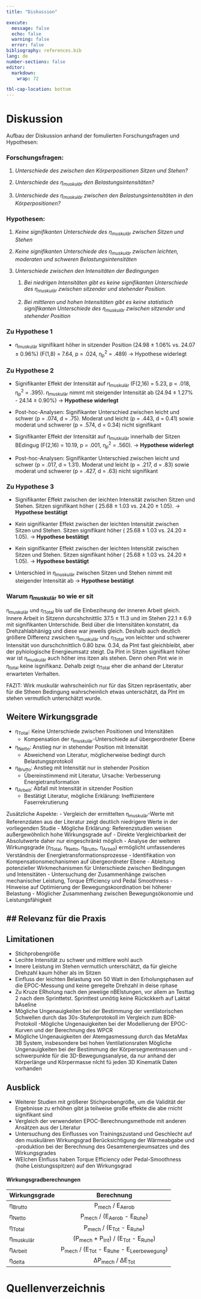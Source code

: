 ```yaml
---
title: "Diskussion"

execute: 
  message: false
  echo: false
  warning: false
  error: false
bibliography: references.bib
lang: de
number-sections: false
editor: 
  markdown: 
    wrap: 72

tbl-cap-location: bottom
---
```

# Diskussion

Aufbau der Diskussion anhand der fomulierten Forschungsfragen und
Hypothesen:

### Forschungsfragen:

1.  *Unterschiede des zwischen den Körperpositionen Sitzen und Stehen?*

2.  *Unterschiede des η~muskulär~ den Belastungsintensitäten?*

3.  *Unterschiede des η~muskulär~ zwischen den Belastungsintensitäten in
    den Körperpositionen?*

### Hypothesen:

1.  *Keine signifikanten Unterschiede des η~muskulär~ zwischen Sitzen
    und Stehen*

2.  *Keine signifikanten Unterschiede des η~muskulär~ zwischen leichten,
    moderaten und schweren Belastungsintensitäten*

3.  *Unterschiede zwischen den Intensitäten der Bedingungen*

    1.  *Bei niedrigen Intensitäten gibt es keine signifikanten
        Unterschiede des η~muskulär~ zwischen sitzender und stehender
        Position.*

    2.  *Bei mittleren und hohen Intensitäten gibt es keine statistisch
        signifikanten Unterschiede des η~muskulär~ zwischen sitzender
        und stehender Position*

### Zu Hypothese 1

-   η~muskulär~ signifikant höher in sitzender Position (24.98 ± 1.06% vs. 24.07 ±
    0.96%) (F(1,8) = 7.64, p = .024, η~p~^2^ = .489) → Hypothese widerlegt


### Zu Hypothese 2

-   Signifikanter Effekt der Intensität auf η~muskulär~ (F(2,16) = 5.23, p = .018, η~p~^2^ = .395). η~muskulär~ nimmt mit steigender Intensität ab (24.94 ± 1.27% - 24.14 ± 0.90%)  → **Hypothese widerlegt**

-   Post-hoc-Analysen: Signifikanter Unterschied zwischen leicht und schwer (p = .074, d = .75). Moderat und leicht (p = .443, d = 0.41) sowie moderat und schwerer  (p = .574, d = 0.34) nicht signifikant

-   Signifikanter Effekt der Intensität auf η~muskulär~ innerhalb der Sitzen BEdingug (F(2,16) = 10.19, p = .001, η~p~^2^ = .560).  → **Hypothese widerlegt**

- Post-hoc-Analysen: Signifikanter Unterschied zwischen leicht und schwer (p = .017, d = 1.31). Moderat und leicht (p = .217, d = .83) sowie moderat und schwerer  (p = .427, d = .63) nicht signifikant


### Zu Hypothese 3
-   Signifikanter Effekt zwischen der leichten Intensität zwischen Sitzen und Stehen. Sitzen signifikant höher ( 25.68 ± 1.03 vs. 24.20 ± 1.05). → **Hypothese bestätigt**

-   Kein signifikanter Effekt zwischen der leichten Intensität zwischen Sitzen und Stehen. Sitzen signifikant höher ( 25.68 ± 1.03 vs. 24.20 ± 1.05). → **Hypothese bestätigt**

-   Kein signifikanter Effekt zwischen der leichten Intensität zwischen Sitzen und Stehen. Sitzen signifikant höher ( 25.68 ± 1.03 vs. 24.20 ± 1.05). → **Hypothese bestätigt**

-   Unterschied in η~muskulär~ zwischen Sitzen und Stehen nimmt mit steigender Intensität ab → **Hypothese bestätigt**

### Warum η~muskulär~ so wie er sit
η~muskulär~ und η~Total~ bis uaf die Einbeziheung der inneren Arbeit gleich. Innere Arbeit in Sitzenn durcshchnittlic 37.5 ± 11.3 und im Stehen 22.1 ± 6.9 mit signifikanten Unterschide. Beid über die Intensitäten konstatnt, da Drehzahlabhänigg und diese war jeweils gleich.  Deshalb auch deutlich größere Differenz zwsichen  η~muskulär~ und η~Total~ von leichter und schwerer Intensität von durschchnittlich 0.80 bzw. 0.34, da PInt fast gleichbleibt, aber der pyhiologische Energieumsatz steigt. Da PInt in Sitzen signifikant höher war ist η~muskulär~ auch höher ims itzen als stehen. Denn ohen Pint wie in η~total~ keine isgnifikanz.
Dehalb zeigt η~Total~ eher die anhand der Literatur erwarteten Verhalten.

FAZIT: Wirk muskulär wahrscheinlich nur für das Sitzen repräsentativ, aber für die Stheen Bedingung wahrscheinlich etwas unterschätzt, da PInt im stehen vermutlich unterschätzt wurde.

## Weitere Wirkungsgrade {.unlisted}

-   η~Total~: Keine Unterschiede zwischen Positionen und Intensitäten
    -   Kompensation der η~muskulär~-Unterschiede auf übergeordneter
        Ebene
-   η~Netto~: Anstieg nur in stehender Position mit Intensität
    -   Abweichend von Literatur, möglicherweise bedingt durch
        Belastungsprotokoll
-   η~Brutto~: Anstieg mit Intensität nur in stehender Position
    -   Übereinstimmend mit Literatur, Ursache: Verbesserung
        Energietransformation
-   η~Arbeit~: Abfall mit Intensität in sitzender Position
    -   Bestätigt Literatur, mögliche Erklärung: Ineffizientere
        Faserrekrutierung


Zusätzliche Aspekte: - Vergleich der ermittelten η~muskulär~-Werte mit
Referenzdaten aus der Literatur zeigt deutlich niedrigere Werte in der
vorliegenden Studie - Mögliche Erklärung: Referenzstudien weisen
außergewöhnlich hohe Wirkungsgrade auf - Direkte Vergleichbarkeit der
Absolutwerte daher nur eingeschränkt möglich - Analyse der weiteren
Wirkungsgrade (η~Total~, η~Netto~, η~Brutto~, η~Arbeit~) ermöglicht
umfassenderes Verständnis der Energietransformationsprozesse -
Identifikation von Kompensationsmechanismen auf übergeordneter Ebene -
Ableitung potenzieller Wirkmechanismen für Unterschiede zwischen
Bedingungen und Intensitäten - Untersuchung der Zusammenhänge zwischen
mechanischer Leistung, Torque Efficiency und Pedal Smoothness - Hinweise
auf Optimierung der Bewegungskoordination bei höherer Belastung -
Möglicher Zusammenhang zwischen Bewegungsökonomie und Leistungsfähigkeit

## Relevanz für die Praxis
- 

## Limitationen

-   Stichprobengröße
- Lecihte Intensität zu schwer und mittlere wohl auch
-  Innere Leistung im Stehen vermutlich unterschätzt, da für gleiche Drehzahl kaum höher als im Sitzen
- Einfluss der leichten Belastung von 50 Watt in den Erholungsphasen auf die EPOC-Messung und keine geregelte Drehzahl in deise rphase
- Zu Kruze ERholung nach den jeweiige nBElstungen, vor allem an Testtag 2 nach dem Sprinttetst. Sprinttest unnötig keine Rückckkerh auf Laktat bAseline
- Mögliche Ungenauigkeiten bei der Bestimmung der ventilatorischen Schwellen durch das 30s-Stufenprotokoll im Vergleich zum BDR-Protokoll
-Mögliche Ungenauigkeiten bei der Modellierung der EPOC-Kurven und der Berechnung des WPCR
- Mögliche Ungenauigkeiten der Atemgasmessung durch das MetaMax 3B System, insbesondere bei hohen Ventilationsraten
Mögliche Ungenauigkeiten bei der Bestimmung der Körpersegmentmassen und -schwerpunkte für die 3D-Bewegungsanalyse, da nur anhand der Körperlänge und Körpermasse
nIcht fü jeden 3D Kinematik Daten vorhanden



## Ausblick
- Weiterer Studien mit größerer Stichprobengröße, um die Validität der Ergebnisse zu erhöhen gibt ja teilweise große effekte die abe rnicht signifikant sind
- Vergleich der verwendeten EPOC-Berechnungsmethode mit anderen Ansätzen aus der Literatur
- Untersuchung des Einflusses von Trainingszustand und Geschlecht auf den muskulären Wirkungsgrad
Berücksichtigung der Wärmeabgabe und -produktion bei der Berechnung des Gesamtenergieumsatzes und des Wirkungsgrades
- WElchen EInfluss haben Torque Efficiency oder Pedal-Smoothness (hohe Leistungsspitzen) auf  den Wirkungsgrad





::: {.callout-note collapse="true"}
#### Wirkungsgradberechnungen
| Wirkungsgrade |               Berechnung                |
|---------------|:---------------------------------------:|
| η~Brutto~     |            P~mech~ / E~Aerob~             |
| η~Netto~      |      P~mech~ / (E~Aerob~ - E~Ruhe~)       |
| η~Total~      |      P~mech~  / (E~Tot~ - E~Ruhe~) |
| η~muskulär~   | (P~mech~ + P~Int~) / (E~Tot~ - E~Ruhe~) |
| η~Arbeit~     |  P~mech~ / (E~Tot~ - E~Ruhe~ - E~Leerbewegung~)   |
| η~delta~      |           ΔP~mech~ / ΔE~Tot~            |
:::


# Quellenverzeichnis

::: {#refs}
:::
